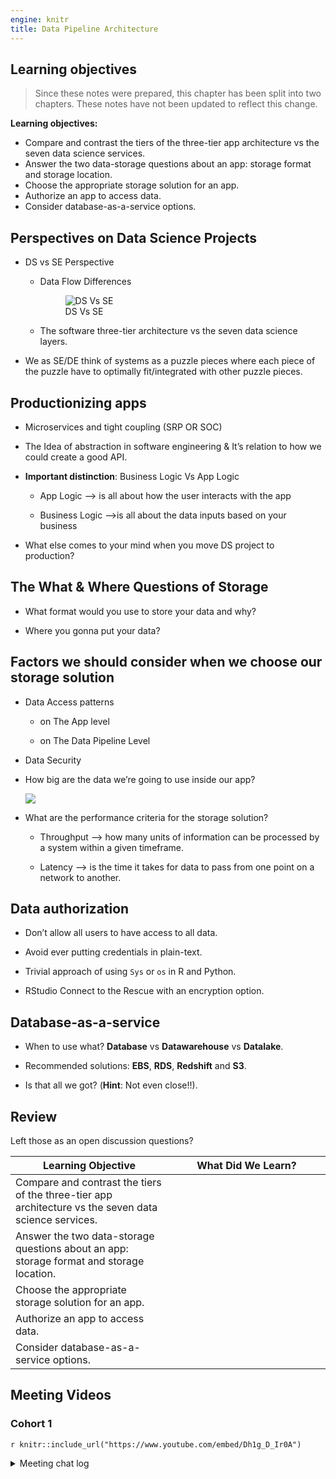 ```yaml
---
engine: knitr
title: Data Pipeline Architecture
---
```


## Learning objectives

> Since these notes were prepared, this chapter has been split into two chapters. These notes have not been updated to reflect this change.

**Learning objectives:**

-   Compare and contrast the tiers of the three-tier app architecture vs the seven data science services.
-   Answer the two data-storage questions about an app: storage format and storage location.
-   Choose the appropriate storage solution for an app.
-   Authorize an app to access data.
-   Consider database-as-a-service options.

## Perspectives on Data Science Projects {-}

-   DS vs SE Perspective

    -   Data Flow Differences

        ![DS Vs SE](images/ds_vs_se.PNG)

    -   The software three-tier architecture vs the seven data science layers.

-   We as SE/DE think of systems as a puzzle pieces where each piece of the puzzle have to optimally fit/integrated with other puzzle pieces.

## Productionizing apps {-}

-   Microservices and tight coupling (SRP OR SOC)

-   The Idea of abstraction in software engineering & It's relation to how we could create a good API.

-   **Important distinction**: Business Logic Vs App Logic

    -   App Logic --\> is all about how the user interacts with the app

    -   Business Logic --\>is all about the data inputs based on your business

-   What else comes to your mind when you move DS project to production?

## The What & Where Questions of Storage {-}

-   What format would you use to store your data and why?

-   Where you gonna put your data?

## Factors we should consider when we choose our storage solution {-}

-   Data Access patterns

    -   on The App level

    -   on The Data Pipeline Level

-   Data Security

-   How big are the data we're going to use inside our app?

    ![](images/storage_space.PNG)

-   What are the performance criteria for the storage solution?

    -   Throughput --\> how many units of information can be processed by a system within a given timeframe.

    -   Latency --\> is the time it takes for data to pass from one point on a network to another.

## Data authorization {-}

-   Don't allow all users to have access to all data.

-   Avoid ever putting credentials in plain-text.

-   Trivial approach of using `Sys` or `os` in R and Python.

-   RStudio Connect to the Rescue with an encryption option.

## Database-as-a-service {-}

-   When to use what? **Database** vs **Datawarehouse** vs **Datalake**.

-   Recommended solutions: **EBS**, **RDS**, **Redshift** and **S3**.

-   Is that all we got? (**Hint**: Not even close!!).

## Review {-}

Left those as an open discussion questions?

| Learning Objective                                                                                    | What Did We Learn? |
|------------------------------------|------------------------------------|
| Compare and contrast the tiers of the three-tier app architecture vs the seven data science services. |                    |
| Answer the two data-storage questions about an app: storage format and storage location.              |                    |
| Choose the appropriate storage solution for an app.                                                   |                    |
| Authorize an app to access data.                                                                      |                    |
| Consider database-as-a-service options.                                                               |                    |

## Meeting Videos {-}

### Cohort 1 {-}

`r knitr::include_url("https://www.youtube.com/embed/Dh1g_D_Ir0A")`

<details>

<summary>Meeting chat log</summary>
```
00:02:43	Gus Lipkin:	East Coast US, 1pm local
00:44:48	Gus Lipkin:	https://xkcd.com/927/
00:57:17	Jack Penzer:	Graph databases <3
```
</details>
